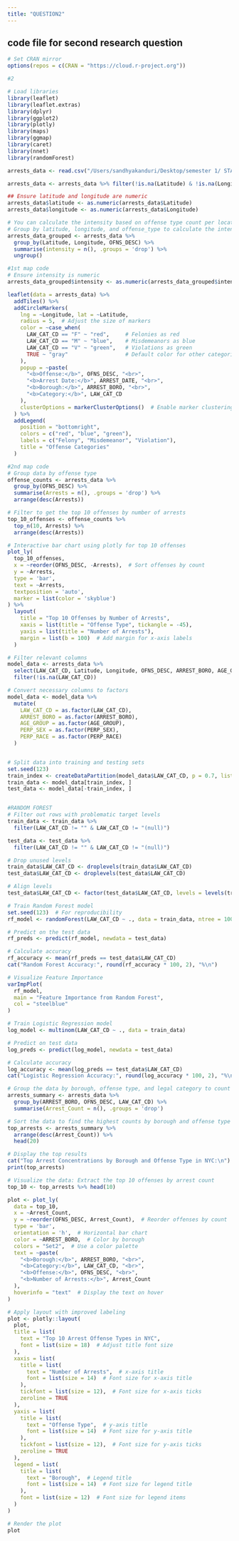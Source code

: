 ```yaml
---
title: "QUESTION2"
---
```


## code file for second research question

```r

# Set CRAN mirror
options(repos = c(CRAN = "https://cloud.r-project.org"))

```

```r
#2 

# Load libraries
library(leaflet)
library(leaflet.extras)
library(dplyr)
library(ggplot2)
library(plotly)
library(maps)
library(ggmap)
library(caret)
library(nnet)
library(randomForest)

arrests_data <- read.csv("/Users/sandhyakanduri/Desktop/semester 1/ STAT515/final project stat/Cleaned_NYPD_Arrest_Data_With_Standardized_Date.csv")

arrests_data <- arrests_data %>% filter(!is.na(Latitude) & !is.na(Longitude))

## Ensure latitude and longitude are numeric
arrests_data$latitude <- as.numeric(arrests_data$Latitude)
arrests_data$longitude <- as.numeric(arrests_data$Longitude)

# You can calculate the intensity based on offense type count per location
# Group by latitude, longitude, and offense_type to calculate the intensity
arrests_data_grouped <- arrests_data %>%
  group_by(Latitude, Longitude, OFNS_DESC) %>%
  summarise(intensity = n(), .groups = 'drop') %>%
  ungroup()
```

```r
#1st map code
# Ensure intensity is numeric
arrests_data_grouped$intensity <- as.numeric(arrests_data_grouped$intensity)

leaflet(data = arrests_data) %>%
  addTiles() %>%
  addCircleMarkers(
    lng = ~Longitude, lat = ~Latitude,
    radius = 5,  # Adjust the size of markers
    color = ~case_when(
      LAW_CAT_CD == "F" ~ "red",     # Felonies as red
      LAW_CAT_CD == "M" ~ "blue",    # Misdemeanors as blue
      LAW_CAT_CD == "V" ~ "green",   # Violations as green
      TRUE ~ "gray"                  # Default color for other categories
    ),
    popup = ~paste(
      "<b>Offense:</b>", OFNS_DESC, "<br>",
      "<b>Arrest Date:</b>", ARREST_DATE, "<br>",
      "<b>Borough:</b>", ARREST_BORO, "<br>",
      "<b>Category:</b>", LAW_CAT_CD
    ),
    clusterOptions = markerClusterOptions()  # Enable marker clustering
  ) %>%
  addLegend(
    position = "bottomright",
    colors = c("red", "blue", "green"),
    labels = c("Felony", "Misdemeanor", "Violation"),
    title = "Offense Categories"
  )
```

```r
#2nd map code
# Group data by offense type
offense_counts <- arrests_data %>%
  group_by(OFNS_DESC) %>%
  summarise(Arrests = n(), .groups = 'drop') %>%
  arrange(desc(Arrests))

# Filter to get the top 10 offenses by number of arrests
top_10_offenses <- offense_counts %>%
  top_n(10, Arrests) %>%
  arrange(desc(Arrests))

# Interactive bar chart using plotly for top 10 offenses
plot_ly(
  top_10_offenses,
  x = ~reorder(OFNS_DESC, -Arrests),  # Sort offenses by count
  y = ~Arrests,
  type = 'bar',
  text = ~Arrests,
  textposition = 'auto',
  marker = list(color = 'skyblue')
) %>%
  layout(
    title = "Top 10 Offenses by Number of Arrests",
    xaxis = list(title = "Offense Type", tickangle = -45),
    yaxis = list(title = "Number of Arrests"),
    margin = list(b = 100)  # Add margin for x-axis labels
  )
```

```r
# Filter relevant columns
model_data <- arrests_data %>%
  select(LAW_CAT_CD, Latitude, Longitude, OFNS_DESC, ARREST_BORO, AGE_GROUP, PERP_SEX, PERP_RACE) %>%
  filter(!is.na(LAW_CAT_CD))

# Convert necessary columns to factors
model_data <- model_data %>%
  mutate(
    LAW_CAT_CD = as.factor(LAW_CAT_CD),
    ARREST_BORO = as.factor(ARREST_BORO),
    AGE_GROUP = as.factor(AGE_GROUP),
    PERP_SEX = as.factor(PERP_SEX),
    PERP_RACE = as.factor(PERP_RACE)
  )


# Split data into training and testing sets
set.seed(123)
train_index <- createDataPartition(model_data$LAW_CAT_CD, p = 0.7, list = FALSE)
train_data <- model_data[train_index, ]
test_data <- model_data[-train_index, ]


#RANDOM FOREST
# Filter out rows with problematic target levels
train_data <- train_data %>%
  filter(LAW_CAT_CD != "" & LAW_CAT_CD != "(null)")

test_data <- test_data %>%
  filter(LAW_CAT_CD != "" & LAW_CAT_CD != "(null)")

# Drop unused levels
train_data$LAW_CAT_CD <- droplevels(train_data$LAW_CAT_CD)
test_data$LAW_CAT_CD <- droplevels(test_data$LAW_CAT_CD)

# Align levels
test_data$LAW_CAT_CD <- factor(test_data$LAW_CAT_CD, levels = levels(train_data$LAW_CAT_CD))

# Train Random Forest model
set.seed(123)  # For reproducibility
rf_model <- randomForest(LAW_CAT_CD ~ ., data = train_data, ntree = 100, importance = TRUE)

# Predict on the test data
rf_preds <- predict(rf_model, newdata = test_data)

# Calculate accuracy
rf_accuracy <- mean(rf_preds == test_data$LAW_CAT_CD)
cat("Random Forest Accuracy:", round(rf_accuracy * 100, 2), "%\n")
```

```r
# Visualize Feature Importance
varImpPlot(
  rf_model, 
  main = "Feature Importance from Random Forest",
  col = "steelblue"
)
```

```r
# Train Logistic Regression model
log_model <- multinom(LAW_CAT_CD ~ ., data = train_data)

# Predict on test data
log_preds <- predict(log_model, newdata = test_data)

# Calculate accuracy
log_accuracy <- mean(log_preds == test_data$LAW_CAT_CD)
cat("Logistic Regression Accuracy:", round(log_accuracy * 100, 2), "%\n")
```

```r
# Group the data by borough, offense type, and legal category to count arrests
arrests_summary <- arrests_data %>%
  group_by(ARREST_BORO, OFNS_DESC, LAW_CAT_CD) %>%
  summarise(Arrest_Count = n(), .groups = 'drop')

# Sort the data to find the highest counts by borough and offense type
top_arrests <- arrests_summary %>%
  arrange(desc(Arrest_Count)) %>%
  head(20)

# Display the top results
cat("Top Arrest Concentrations by Borough and Offense Type in NYC:\n")
print(top_arrests)

# Visualize the data: Extract the top 10 offenses by arrest count
top_10 <- top_arrests %>% head(10)
```

```r
plot <- plot_ly(
  data = top_10,
  x = ~Arrest_Count,
  y = ~reorder(OFNS_DESC, Arrest_Count),  # Reorder offenses by count
  type = 'bar',
  orientation = 'h',  # Horizontal bar chart
  color = ~ARREST_BORO,  # Color by borough
  colors = "Set2",  # Use a color palette
  text = ~paste(
    "<b>Borough:</b>", ARREST_BORO, "<br>",
    "<b>Category:</b>", LAW_CAT_CD, "<br>",
    "<b>Offense:</b>", OFNS_DESC, "<br>",
    "<b>Number of Arrests:</b>", Arrest_Count
  ),
  hoverinfo = "text"  # Display the text on hover
)

# Apply layout with improved labeling
plot <- plotly::layout(
  plot,
  title = list(
    text = "Top 10 Arrest Offense Types in NYC",
    font = list(size = 18)  # Adjust title font size
  ),
  xaxis = list(
    title = list(
      text = "Number of Arrests",  # x-axis title
      font = list(size = 14)  # Font size for x-axis title
    ),
    tickfont = list(size = 12),  # Font size for x-axis ticks
    zeroline = TRUE
  ),
  yaxis = list(
    title = list(
      text = "Offense Type",  # y-axis title
      font = list(size = 14)  # Font size for y-axis title
    ),
    tickfont = list(size = 12),  # Font size for y-axis ticks
    zeroline = TRUE
  ),
  legend = list(
    title = list(
      text = "Borough",  # Legend title
      font = list(size = 14)  # Font size for legend title
    ),
    font = list(size = 12)  # Font size for legend items
  )
)

# Render the plot
plot
```
